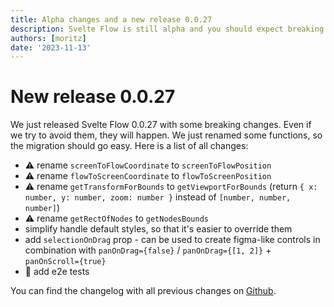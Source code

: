 ```yaml
---
title: Alpha changes and a new release 0.0.27
description: Svelte Flow is still alpha and you should expect breaking changes. Even if we try to avoid them, they will happen.
authors: [moritz]
date: '2023-11-13'
---
```


# New release 0.0.27

We just released Svelte Flow 0.0.27 with some breaking changes. Even if we try to avoid them, they will happen. We just renamed some functions, so the migration should go easy. Here is a list of all changes:

- ⚠️ rename `screenToFlowCoordinate` to `screenToFlowPosition`
- ⚠️ rename `flowToScreenCoordinate` to `flowToScreenPosition`
- ⚠️ rename `getTransformForBounds` to `getViewportForBounds` (return `{ x: number, y: number, zoom: number }` instead of `[number, number, number]`)
- ⚠️ rename `getRectOfNodes` to `getNodesBounds`
- simplify handle default styles, so that it's easier to override them
- add `selectionOnDrag` prop - can be used to create figma-like controls in combination with `panOnDrag={false}` / `panOnDrag={[1, 2]}` + `panOnScroll={true}`
- 🎉 add e2e tests

You can find the changelog with all previous changes on [Github](https://github.com/xyflow/xyflow/blob/main/packages/svelte/CHANGELOG.md).
